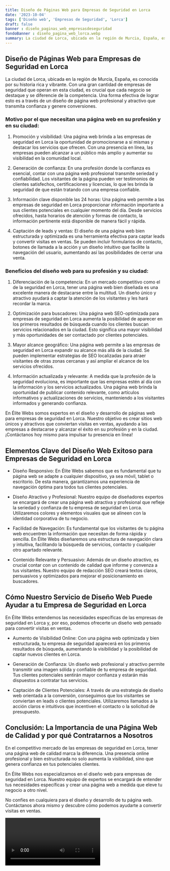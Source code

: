 ```yaml
---
title: Diseño de Páginas Web para Empresas de Seguridad en Lorca
date: '2023-10-04'
tags: ['Diseño web', 'Empresas de Seguridad', 'Lorca']
draft: false
banner : diseño_paginas_web_empresasdeseguridad
fondoBanner : diseño_pagina_web_lorca.webp
summary: La ciudad de Lorca, ubicada en la región de Murcia, España, es conocida por su historia rica y vibrante. Con una gran cantidad de empresas de seguridad que operan en esta ciudad, es crucial que cada negocio se destaque y se diferencie de la competencia. Una forma efectiva de lograr esto es a través de un diseño de página web profesional y atractivo que transmita confianza y genere conversiones.
---
```


## Diseño de Páginas Web para Empresas de Seguridad en Lorca

La ciudad de Lorca, ubicada en la región de Murcia, España, es conocida por su historia rica y vibrante. Con una gran cantidad de empresas de seguridad que operan en esta ciudad, es crucial que cada negocio se destaque y se diferencie de la competencia. Una forma efectiva de lograr esto es a través de un diseño de página web profesional y atractivo que transmita confianza y genere conversiones.

### Motivo por el que necesitan una página web en su profesión y en su ciudad:

1. Promoción y visibilidad: Una página web brinda a las empresas de seguridad en Lorca la oportunidad de promocionarse a sí mismas y destacar los servicios que ofrecen. Con una presencia en línea, las empresas pueden alcanzar a un público más amplio y aumentar su visibilidad en la comunidad local.

2. Generación de confianza: En una profesión donde la confianza es esencial, contar con una página web profesional transmite seriedad y confiabilidad. Los visitantes de la página pueden ver testimonios de clientes satisfechos, certificaciones y licencias, lo que les brinda la seguridad de que están tratando con una empresa confiable.

3. Información clave disponible las 24 horas: Una página web permite a las empresas de seguridad en Lorca proporcionar información importante a sus clientes potenciales en cualquier momento del día. Desde servicios ofrecidos, hasta horarios de atención y formas de contacto, la información pertinente está disponible de manera fácil y rápida.

4. Captación de leads y ventas: El diseño de una página web bien estructurada y optimizada es una herramienta efectiva para captar leads y convertir visitas en ventas. Se pueden incluir formularios de contacto, botones de llamada a la acción y un diseño intuitivo que facilite la navegación del usuario, aumentando así las posibilidades de cerrar una venta.

### Beneficios del diseño web para su profesión y su ciudad:

1. Diferenciación de la competencia: En un mercado competitivo como el de la seguridad en Lorca, tener una página web bien diseñada es una excelente manera de destacarse entre la multitud. Un diseño único y atractivo ayudará a captar la atención de los visitantes y les hará recordar la marca.

2. Optimización para buscadores: Una página web SEO-optimizada para empresas de seguridad en Lorca aumenta la posibilidad de aparecer en los primeros resultados de búsqueda cuando los clientes buscan servicios relacionados en la ciudad. Esto significa una mayor visibilidad y más oportunidades de ser contactado por clientes potenciales.

3. Mayor alcance geográfico: Una página web permite a las empresas de seguridad en Lorca expandir su alcance más allá de la ciudad. Se pueden implementar estrategias de SEO localizadas para atraer visitantes de otras zonas cercanas y así ampliar el alcance de los servicios ofrecidos.

4. Información actualizada y relevante: A medida que la profesión de la seguridad evoluciona, es importante que las empresas estén al día con la información y los servicios actualizados. Una página web brinda la oportunidad de publicar contenido relevante, como artículos informativos y actualizaciones de servicios, manteniendo a los visitantes informados y generando confianza.

En Élite Webs somos expertos en el diseño y desarrollo de páginas web para empresas de seguridad en Lorca. Nuestro objetivo es crear sitios web únicos y atractivos que conviertan visitas en ventas, ayudando a las empresas a destacarse y alcanzar el éxito en su profesión y en la ciudad. ¡Contáctanos hoy mismo para impulsar tu presencia en línea!

<GifSeo />

<Cta />

## Elementos Clave del Diseño Web Exitoso para Empresas de Seguridad en Lorca

- Diseño Responsivo: En Élite Webs sabemos que es fundamental que tu página web se adapte a cualquier dispositivo, ya sea móvil, tablet o escritorio. De esta manera, garantizamos una experiencia de navegación óptima para todos tus clientes potenciales.

- Diseño Atractivo y Profesional: Nuestro equipo de diseñadores expertos se encargará de crear una página web atractiva y profesional que refleje la seriedad y confianza de tu empresa de seguridad en Lorca. Utilizaremos colores y elementos visuales que se alineen con la identidad corporativa de tu negocio.

- Facilidad de Navegación: Es fundamental que los visitantes de tu página web encuentren la información que necesitan de forma rápida y sencilla. En Élite Webs diseñaremos una estructura de navegación clara y intuitiva, facilitando la búsqueda de servicios, contacto y cualquier otro apartado relevante.

- Contenido Relevante y Persuasivo: Además de un diseño atractivo, es crucial contar con un contenido de calidad que informe y convenza a tus visitantes. Nuestro equipo de redacción SEO creará textos claros, persuasivos y optimizados para mejorar el posicionamiento en buscadores.

## Cómo Nuestro Servicio de Diseño Web Puede Ayudar a tu Empresa de Seguridad en Lorca

En Élite Webs entendemos las necesidades específicas de las empresas de seguridad en Lorca y, por eso, podemos ofrecerte un diseño web pensado para convertir visitas en ventas.

- Aumento de Visibilidad Online: Con una página web optimizada y bien estructurada, tu empresa de seguridad aparecerá en los primeros resultados de búsqueda, aumentando la visibilidad y la posibilidad de captar nuevos clientes en Lorca.

- Generación de Confianza: Un diseño web profesional y atractivo permite transmitir una imagen sólida y confiable de tu empresa de seguridad. Tus clientes potenciales sentirán mayor confianza y estarán más dispuestos a contratar tus servicios.

- Captación de Clientes Potenciales: A través de una estrategia de diseño web orientada a la conversión, conseguimos que los visitantes se conviertan en leads o clientes potenciales. Utilizaremos llamados a la acción claros e intuitivos que incentiven el contacto o la solicitud de presupuesto.

## Conclusión: La Importancia de una Página Web de Calidad y por qué Contratarnos a Nosotros

En el competitivo mercado de las empresas de seguridad en Lorca, tener una página web de calidad marca la diferencia. Una presencia online profesional y bien estructurada no solo aumenta la visibilidad, sino que genera confianza en tus potenciales clientes.

En Élite Webs nos especializamos en el diseño web para empresas de seguridad en Lorca. Nuestro equipo de expertos se encargará de entender tus necesidades específicas y crear una página web a medida que eleve tu negocio a otro nivel.

No confíes en cualquiera para el diseño y desarrollo de tu página web. Contáctanos ahora mismo y descubre cómo podemos ayudarte a convertir visitas en ventas.

<Video />

<CtaBot job='Empresas de Seguridad' city='Lorca'/>

<Gmaps query='Lorca+españa+maps' />